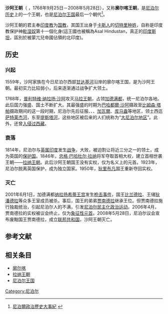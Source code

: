 '''沙阿王朝'''（{{lang-ne|शाह वंश}} {{IAST|''śaāha vaṃśa''}}，1768年9月25日－2008年5月28日），又称'''廓尔喀王朝'''，是[[尼泊尔|尼泊尔]][[尼泊尔历史|历史]]上的一个王朝，也是[[尼泊尔王国|尼泊尔王国]]最后一个朝代<ref>[http://news.rti.org.tw/index_newsContent.aspx?id=1&id2=2&nid=154535 尼泊爾政治歷史大事紀] {{webarchive|url=https://web.archive.org/web/20140201235658/http://news.rti.org.tw/index_newsContent.aspx?id=1&id2=2&nid=154535 |date=2014-02-01 }}</ref>。

沙阿王朝的君主奉[[印度教|印度教]]为[[国教|国教]]，其国王出身于[[卡斯人|卡斯人]]的[[切特里|切特里]][[种姓|种姓]]，自称是印度教保护神[[毗湿奴|毗湿奴]]第十一個化身(這王國也被稱為Asal Hindustan，真正的[[印度斯坦|印度斯坦]]，區別於被蒙兀兒帝國佔領的北印度)。

==历史==
===兴起===
1559年，沙阿家族在今日尼泊尔西部[[甘达基河|甘达基河]]沿岸的廓尔喀王国，是为沙阿王朝。最初实力比较弱小，后来逐渐通过战争扩大领土。

1768年，[[普利特维·纳拉扬·沙阿|普利特维·纳拉扬·沙阿]]攻灭[[卡萨王国|马拉王朝]]，占领[[加德满都|加德满都]]，统一尼泊尔各地。此后国力强盛、国土不断扩大。其最强盛的时期为[[巴哈都爾·沙阿|巴哈都爾·沙阿]]摄政至[[比姆森·塔帕|比姆森·塔帕]]摄政期间的这一段时期，尼泊尔先后征服{{link-en|祖姆拉縣|Jumla District|祖姆拉}}、{{link-en|多提縣|Doti District|多提}}、{{link-en|帕爾帕縣|Palpa District|帕爾帕}}、[[加瓦尔专区|加瓦爾]]、[[库马盎专区|库马盎]]等地区，领土西迄[[萨特莱杰河|萨特莱杰河]]，东至[[提斯塔河|提斯塔河]]，这些地区被后来的人们统称为“[[大尼泊尔地区|大尼泊尔地区]]”。此外，还曾[[廓尔喀之役|入侵过西藏]]。
===衰落===
1814年，尼泊尔与[[英属印度|英属印度]]发生[[英尼战争|战争]]，大败，被迫割让将近三分之一的领土，成为英国的[[保护国|保护国]]。1846年，[[忠格·巴哈杜尔·拉纳|忠格·巴哈杜尔·拉纳]]将军夺取首相大权，建立首相世袭王朝——[[拉纳王朝|拉纳王朝]]。此后沙阿王朝国王没有实权，仅为名义上的元首。1923年，尼泊尔脱离英国保护，成为独立国家。1950年，[[狄里布凡|狄里布凡]]国王重新夺回实权。
===灭亡===
2001年6月1日，加德满都[[纳拉扬希蒂王宫|纳拉扬希蒂王宫]]发生[[尼泊尔王室枪击事件|枪击事件]]，国王[[比兰德拉|比兰德拉]]、王储[[狄潘德拉|狄潘德拉]]等众多王室成员被杀。事后，国王的弟弟[[贾南德拉|贾南德拉]]继承王位。但贾南德拉施行独裁统治，引起尼泊尔人的不满，引发[[尼泊尔|尼泊尔]][[民主化|民主化]][[政治运动|政治运动]]。2006年4月，贾南德拉的实权被议会终止，仅为[[虚位元首|象征性元首]]。2008年5月28日，尼泊尔议会宣布废黜国王贾南德拉，成立[[联邦共和国|联邦共和国]]，沙阿王朝灭亡。
==参考文献==
{{reflist}}

==相关条目==
*[[廓尔喀|廓尔喀]]
*[[拉纳王朝|拉纳王朝]]
*[[尼泊尔王国|尼泊尔王国]]

[[Category:尼泊尔|Category:尼泊尔]]